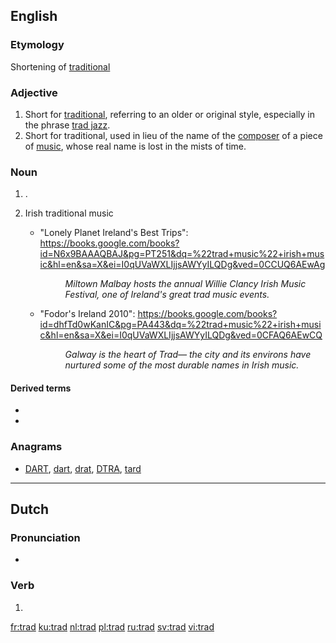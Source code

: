 {{also|träd|tråd|trąd}}
==English==

===Etymology===
Shortening of [[traditional]]

===Adjective===
{{en-adj|?}}

# Short for [[traditional]], referring to an older or original style, especially in the phrase [[trad jazz]].
# Short for traditional, used in lieu of the name of the [[composer]] of a piece of [[music]], whose real name is lost in the mists of time.

===Noun===
{{en-noun|-}}

# {{label|en|climbing}} {{l|en|traditional climbing}}.
# {{label|en|music}} Irish traditional music
#* "Lonely Planet Ireland's Best Trips": https://books.google.com/books?id=N6x9BAAAQBAJ&pg=PT251&dq=%22trad+music%22+irish+music&hl=en&sa=X&ei=I0qUVaWXLIjjsAWYyILQDg&ved=0CCUQ6AEwAg
#*: ''Miltown Malbay hosts the annual Willie Clancy Irish Music Festival, one of Ireland's great trad music events.''
#* "Fodor's Ireland 2010": https://books.google.com/books?id=dhfTd0wKanIC&pg=PA443&dq=%22trad+music%22+irish+music&hl=en&sa=X&ei=I0qUVaWXLIjjsAWYyILQDg&ved=0CFAQ6AEwCQ
#*: ''Galway is the heart of Trad— the city and its environs have nurtured some of the most durable names in Irish music.''

====Derived terms====
* {{l|en|trad bolted}}
* {{l|en|trad-pub}}

===Anagrams===
* [[DART#English|DART]], [[dart#English|dart]], [[drat#English|drat]], [[DTRA#English|DTRA]], [[tard#English|tard]]

----

==Dutch==

===Pronunciation===
* {{audio|Nl-trad.ogg|Audio|lang=nl}}

===Verb===
{{nl-verb-form}}

# {{nl-verb form of|n=sg|t=past|m=ind|treden}}

[[fr:trad]]
[[ku:trad]]
[[nl:trad]]
[[pl:trad]]
[[ru:trad]]
[[sv:trad]]
[[vi:trad]]